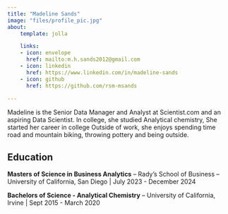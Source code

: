 ```yaml
---
title: "Madeline Sands"
image: "files/profile_pic.jpg"
about:
    template: jolla

    links:
    - icon: envelope
      href: mailto:m.h.sands2012@gmail.com
    - icon: linkedin
      href: https://www.linkedin.com/in/madeline-sands
    - icon: github
      href: https://github.com/rsm-msands
    
---
```


  Madeline is the Senior Data Manager and Analyst at Scientist.com and an aspiring Data Scientist. In college, she studied Analytical chemistry, She started her career in college Outside of work, she enjoys spending time road and mountain biking, throwing pottery and being outside. 

## Education

**Masters of Science in Business Analytics** -- Rady's School of Business -- University of California, San Diego | July 2023 - December 2024

**Bachelors of Science - Analytical Chemistry** -- University of California, Irvine | Sept 2015 - March 2020


